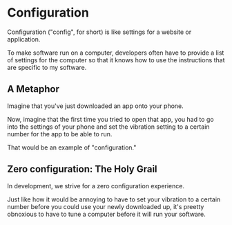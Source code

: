 # Configuration

Configuration ("config", for short) is like settings for a website or application.

To make software run on a computer, developers often have to provide a list of settings for the computer so that it knows how to use the instructions that are specific to my software.

## A Metaphor

Imagine that you've just downloaded an app onto your phone.

Now, imagine that the first time you tried to open that app, you had to go into the settings of your phone and set the vibration setting to a certain number for the app to be able to run.

That would be an example of "configuration."

## Zero configuration: The Holy Grail

In development, we strive for a zero configuration experience.

Just like how it would be annoying to have to set your vibration to a certain number before you could use your newly downloaded up, it's preetty obnoxious to have to tune a computer before it will run your software.

